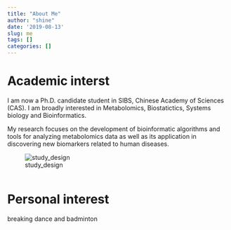 ```yaml
---
title: "About Me"
author: "shine"
date: '2019-08-13'
slug: me
tags: []
categories: []
---
```

# Academic interst
  I am now a Ph.D. candidate student in SIBS, Chinese Academy of Sciences (CAS). 
I am broadly interested in Metabolomics, Biostatictics, Systems biology and Bioinformatics.

  My research focuses on the development of bioinformatic algorithms and tools 
for analyzing metabolomics data as well as its application in discovering new 
biomarkers related to human diseases. 

![study_design](2019-08/me/study_design.jpg)
```
```
# Personal interest
  breaking dance and badminton
```
```
